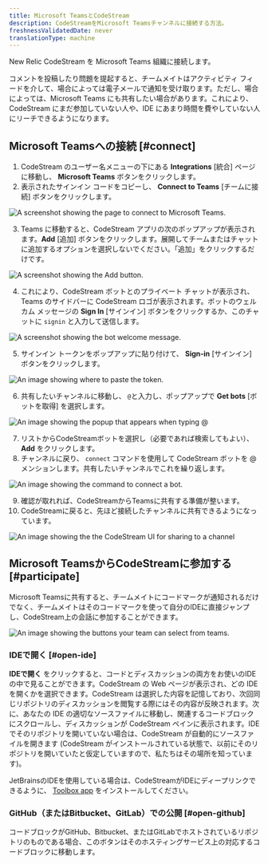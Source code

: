 ```yaml
---
title: Microsoft TeamsとCodeStream
description: CodeStreamをMicrosoft Teamsチャンネルに接続する方法。
freshnessValidatedDate: never
translationType: machine
---
```










New Relic CodeStream を Microsoft Teams 組織に接続します。

コメントを投稿したり問題を提起すると、チームメイトはアクティビティ フィードを介して、場合によっては電子メールで通知を受け取ります。ただし、場合によっては、Microsoft Teams にも共有したい場合があります。これにより、CodeStream にまだ参加していない人や、IDE にあまり時間を費やしていない人にリーチできるようになります。

## Microsoft Teamsへの接続 [#connect]

1. CodeStream のユーザー名メニューの下にある **Integrations** \[統合] ページに移動し、 **Microsoft Teams** ボタンをクリックします。
2. 表示されたサインイン コードをコピーし、 **Connect to Teams** \[チームに接続] ボタンをクリックします。

<img
  title="Connect to Microsoft Teams"
  alt="A screenshot showing the page to connect to Microsoft Teams."
  src={codestreamMsteamsConnect}
/>

3. Teams に移動すると、CodeStream アプリの次のポップアップが表示されます。**Add** \[追加] ボタンをクリックします。展開してチームまたはチャットに追加するオプションを選択しないでください。「追加」をクリックするだけです。

<img
  title="Add"
  alt="A screenshot showing the Add button."
  src={codestreamMsteamsCodestreamAppPage}
/>

4. これにより、CodeStream ボットとのプライベート チャットが表示され、Teams のサイドバーに CodeStream ロゴが表示されます。ボットのウェルカム メッセージの **Sign In** \[サインイン] ボタンをクリックするか、このチャットに `signin` と入力して送信します。

<img
  title="Weclome"
  alt="A screenshot showing the bot welcome message."
  src={codestreamMsteamsCodestreamBotWelcome}
/>

5. サインイン トークンをポップアップに貼り付けて、 **Sign-in** \[サインイン] ボタンをクリックします。

<img
  title="Token"
  alt="An image showing where to paste the token."
  src={codestreamMsteamsTokenExample}
/>

6. 共有したいチャンネルに移動し、 `@`と入力し、ポップアップで **Get bots** \[ボットを取得] を選択します。

<img
  title="Bots"
  alt="An image showing the popup that appears when typing @"
  src={codestreamMsteamsAddBotButton}
/>

7. リストからCodeStreamボットを選択し（必要であれば検索してもよい）、 **Add** をクリックします。
8. チャンネルに戻り、 `connect` コマンドを使用して CodeStream ボットを @メンションします。共有したいチャンネルでこれを繰り返します。

<img
  title="Connect bot"
  alt="An image showing the command to connect a bot."
  src={codestreamMsteamsCodestreamConnectBotMessage}
/>

9. 確認が取れれば、CodeStreamからTeamsに共有する準備が整います。
10. CodeStreamに戻ると、先ほど接続したチャンネルに共有できるようになっています。

<img
  title="Share to channel"
  alt="An image showing the the CodeStream UI for sharing to a channel"
  src={codestreamMsteamsCodestreamSelectChannel}
/>

## Microsoft TeamsからCodeStreamに参加する [#participate]

Microsoft Teamsに共有すると、チームメイトにコードマークが通知されるだけでなく、チームメイトはそのコードマークを使って自分のIDEに直接ジャンプし、CodeStream上の会話に参加することができます。

<img
  title="Teams UI"
  alt="An image showing the buttons your team can select from teams."
  src={codestreamMsteamsExampleCodestreamMessage}
/>

### IDEで開く [#open-ide]

**IDEで開く** をクリックすると、コードとディスカッションの両方をお使いのIDEの中で見ることができます。CodeStream の Web ページが表示され、どの IDE を開くかを選択できます。CodeStream は選択した内容を記憶しており、次回同じリポジトリのディスカッションを閲覧する際にはその内容が反映されます。次に、あなたの IDE の適切なソースファイルに移動し、関連するコードブロックにスクロールし、ディスカッションが CodeStream ペインに表示されます。IDE でそのリポジトリを開いていない場合は、CodeStream が自動的にソースファイルを開きます (CodeStream がインストールされている状態で、以前にそのリポジトリを開いていたと仮定していますので、私たちはその場所を知っています)。

JetBrainsのIDEを使用している場合は、CodeStreamがIDEにディープリンクできるように、 [Toolbox app](https://www.jetbrains.com/toolbox-app/) をインストールしてください。

### GitHub（またはBitbucket、GitLab）での公開 [#open-github]

コードブロックがGitHub、Bitbucket、またはGitLabでホストされているリポジトリのものである場合、このボタンはそのホスティングサービス上の対応するコードブロックに移動します。